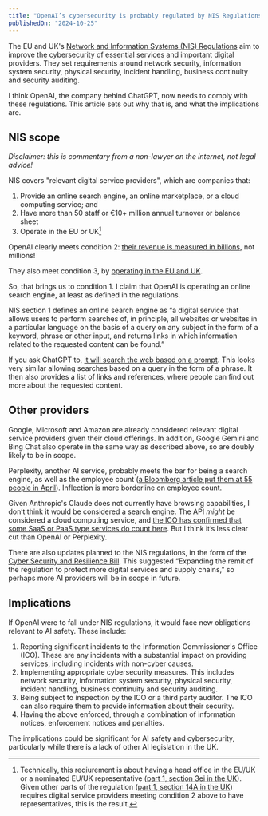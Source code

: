 ```yaml
---
title: "OpenAI’s cybersecurity is probably regulated by NIS Regulations"
publishedOn: "2024-10-25"
---
```


The EU and UK's [Network and Information Systems (NIS) Regulations](https://digital-strategy.ec.europa.eu/en/policies/nis2-directive) aim to improve the cybersecurity of essential services and important digital providers. They set requirements around network security, information system security, physical security, incident handling, business continuity and security auditing.

I think OpenAI, the company behind ChatGPT, now needs to comply with these regulations. This article sets out why that is, and what the implications are.

## NIS scope

_Disclaimer: this is commentary from a non-lawyer on the internet, not legal advice!_

NIS covers "relevant digital service providers", which are companies that:

1. Provide an online search engine, an online marketplace, or a cloud computing service; and
2. Have more than 50 staff or €10+ million annual turnover or balance sheet
3. Operate in the EU or UK[^1]

OpenAI clearly meets condition 2: [their revenue is measured in billions](https://www.cnbc.com/2024/09/27/openai-sees-5-billion-loss-this-year-on-3point7-billion-in-revenue.html), not millions!

They also meet condition 3, by [operating in the EU and UK](https://platform.openai.com/docs/supported-countries).

So, that brings us to condition 1. I claim that OpenAI is operating an online search engine, at least as defined in the regulations.

NIS section 1 defines an online search engine as “a digital service that allows users to perform searches of, in principle, all websites or websites in a particular language on the basis of a query on any subject in the form of a keyword, phrase or other input, and returns links in which information related to the requested content can be found.”

If you ask ChatGPT to, [it will search the web based on a prompt](https://help.openai.com/en/articles/8077698-how-do-i-use-chatgpt-browse-with-bing-to-search-the-web). This looks very similar allowing searches based on a query in the form of a phrase. It then also provides a list of links and references, where people can find out more about the requested content.

## Other providers

Google, Microsoft and Amazon are already considered relevant digital service providers given their cloud offerings. In addition, Google Gemini and Bing Chat also operate in the same way as described above, so are doubly likely to be in scope.

Perplexity, another AI service, probably meets the bar for being a search engine, as well as the employee count ([a Bloomberg article put them at 55 people in April](https://www.bloomberg.com/news/articles/2024-04-23/ai-search-startup-perplexity-valued-at-1-billion-in-funding-round)). Inflection is more borderline on employee count.

Given Anthropic's Claude does not currently have browsing capabilities, I don’t think it would be considered a search engine. The API _might_ be considered a cloud computing service, and [the ICO has confirmed that some SaaS or PaaS type services do count here](https://ico.org.uk/for-organisations/the-guide-to-nis/digital-service-providers/#:~:text=Cloud%20services%20are,scalable%20and%20elastic.). But I think it’s less clear cut than OpenAI or Perplexity.

There are also updates planned to the NIS regulations, in the form of the [Cyber Security and Resilience Bill](https://www.techuk.org/resource/government-announces-new-bill-to-strengthen-the-uk-s-cyber-security-and-resilience.html). This suggested “Expanding the remit of the regulation to protect more digital services and supply chains,” so perhaps more AI providers will be in scope in future.

## Implications

If OpenAI were to fall under NIS regulations, it would face new obligations relevant to AI safety. These include:

1. Reporting significant incidents to the Information Commissioner's Office (ICO). These are any incidents with a substantial impact on providing services, including incidents with non-cyber causes.
2. Implementing appropriate cybersecurity measures. This includes network security, information system security, physical security, incident handling, business continuity and security auditing.
3. Being subject to inspection by the ICO or a third party auditor. The ICO can also require them to provide information about their security.
4. Having the above enforced, through a combination of information notices, enforcement notices and penalties.

The implications could be significant for AI safety and cybersecurity, particularly while there is a lack of other AI legislation in the UK.

[^1]: Technically, this reqiurement is about having a head office in the EU/UK or a nominated EU/UK representative ([part 1, section 3ei in the UK](https://www.legislation.gov.uk/uksi/2018/506/regulation/1#:~:text=the%20head%20office%20for%20that%20provider%20is%20in%20the%20United%20Kingdom%20or%20that%20provider%20has%20nominated%20a%20representative%20who%20is%20established%20in%20the%20United%20Kingdom%3B)). Given other parts of the regulation ([part 1, section 14A in the UK](https://www.legislation.gov.uk/uksi/2018/506/regulation/14A)) requires digital service providers meeting condition 2 above to have representatives, this is the result.
